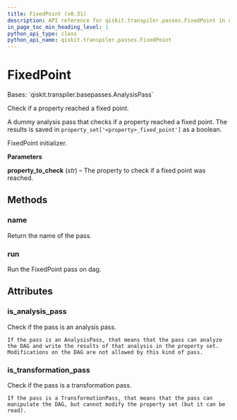 ```yaml
---
title: FixedPoint (v0.31)
description: API reference for qiskit.transpiler.passes.FixedPoint in qiskit v0.31
in_page_toc_min_heading_level: 1
python_api_type: class
python_api_name: qiskit.transpiler.passes.FixedPoint
---
```


# FixedPoint

<Class id="qiskit.transpiler.passes.FixedPoint" isDedicatedPage={true} github="https://github.com/qiskit/qiskit/tree/stable/0.18/qiskit/transpiler/passes/utils/fixed_point.py" signature="FixedPoint(*args, **kwargs)" modifiers="class">
  Bases: `qiskit.transpiler.basepasses.AnalysisPass`

  Check if a property reached a fixed point.

  A dummy analysis pass that checks if a property reached a fixed point. The results is saved in `property_set['<property>_fixed_point']` as a boolean.

  FixedPoint initializer.

  **Parameters**

  **property\_to\_check** (*str*) – The property to check if a fixed point was reached.

  ## Methods

  <span id="qiskit-transpiler-passes-fixedpoint-name" />

  ### name

  <Function id="qiskit.transpiler.passes.FixedPoint.name" signature="FixedPoint.name()">
    Return the name of the pass.
  </Function>

  <span id="qiskit-transpiler-passes-fixedpoint-run" />

  ### run

  <Function id="qiskit.transpiler.passes.FixedPoint.run" signature="FixedPoint.run(dag)">
    Run the FixedPoint pass on dag.
  </Function>

  ## Attributes

  ### is\_analysis\_pass

  <Attribute id="qiskit.transpiler.passes.FixedPoint.is_analysis_pass">
    Check if the pass is an analysis pass.

    If the pass is an AnalysisPass, that means that the pass can analyze the DAG and write the results of that analysis in the property set. Modifications on the DAG are not allowed by this kind of pass.
  </Attribute>

  ### is\_transformation\_pass

  <Attribute id="qiskit.transpiler.passes.FixedPoint.is_transformation_pass">
    Check if the pass is a transformation pass.

    If the pass is a TransformationPass, that means that the pass can manipulate the DAG, but cannot modify the property set (but it can be read).
  </Attribute>
</Class>

